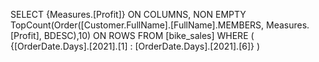 SELECT {Measures.[Profit]} ON COLUMNS, 
NON EMPTY
TopCount(Order([Customer.FullName].[FullName].MEMBERS, Measures.[Profit], BDESC),10) ON ROWS 
FROM [bike_sales]
WHERE ( 
    {[OrderDate.Days].[2021].[1] : [OrderDate.Days].[2021].[6]}
)